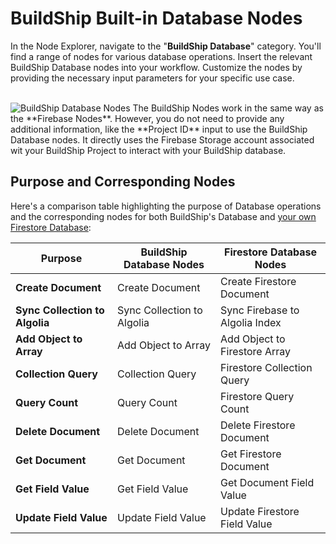 # BuildShip Built-in Database Nodes


In the Node Explorer, navigate to the "**BuildShip Database**" category. You'll find a range of nodes for various
database operations. Insert the relevant BuildShip Database nodes into your workflow. Customize the nodes by providing
the necessary input parameters for your specific use case.

<br />

<Image src={buildshipDbNodes} alt='BuildShip Database Nodes' width={1200} />

<Callout>
  The BuildShip Nodes work in the same way as the **Firebase Nodes**. However, you do not need to provide any additional
  information, like the **Project ID** input to use the BuildShip Database nodes. It directly uses the Firebase Storage
  account associated wit your BuildShip Project to interact with your BuildShip database.
</Callout>

## Purpose and Corresponding Nodes

Here's a comparison table highlighting the purpose of Database operations and the corresponding nodes for both
BuildShip's Database and [your own Firestore Database](/database/firebase):

| Purpose                        | BuildShip Database Nodes   | Firestore Database Nodes       |
| ------------------------------ | -------------------------- | ------------------------------ |
| **Create Document**            | Create Document            | Create Firestore Document      |
| **Sync Collection to Algolia** | Sync Collection to Algolia | Sync Firebase to Algolia Index |
| **Add Object to Array**        | Add Object to Array        | Add Object to Firestore Array  |
| **Collection Query**           | Collection Query           | Firestore Collection Query     |
| **Query Count**                | Query Count                | Firestore Query Count          |
| **Delete Document**            | Delete Document            | Delete Firestore Document      |
| **Get Document**               | Get Document               | Get Firestore Document         |
| **Get Field Value**            | Get Field Value            | Get Document Field Value       |
| **Update Field Value**         | Update Field Value         | Update Firestore Field Value   |
